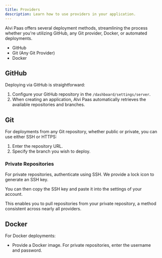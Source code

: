 ```yaml
---
title: Providers
description: Learn how to use providers in your application.
---
```


Alvi Paas offers several deployment methods, streamlining the process whether you're utilizing GitHub, any Git provider, Docker, or automated deployments.

- GitHub
- Git (Any Git Provider)
- Docker

## GitHub

Deploying via GitHub is straightforward:

1. Configure your GitHub repository in the `/dashboard/settings/server`.
2. When creating an application, Alvi Paas automatically retrieves the available repositories and branches.

## Git

For deployments from any Git repository, whether public or private, you can use either SSH or HTTPS:

1. Enter the repository URL.
2. Specify the branch you wish to deploy.

### Private Repositories

For private repositories, authenticate using SSH. We provide a lock icon to generate an SSH key.

<ImageZoom
  src="/assets/alvi-paas-ssh-key.png"
  width={800}
  height={630}
  className="rounded-lg"
/>

You can then copy the SSH key and paste it into the settings of your account.

<ImageZoom
  src="/assets/private-repository.png"
  width={800}
  height={630}
  className="rounded-lg"
/>

This enables you to pull repositories from your private repository, a method consistent across nearly all providers.

## Docker

For Docker deployments:

- Provide a Docker image. For private repositories, enter the username and password.
